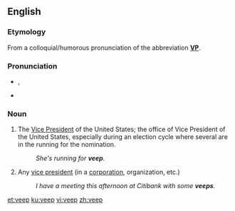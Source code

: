 ==English==

===Etymology===
From a colloquial/humorous pronunciation of the abbreviation '''[[VP]]'''.

===Pronunciation===
* {{enPR|vēp}}, {{IPA|/viːp/|lang=en}}
* {{rhymes|iːp|lang=en}}

===Noun===
{{en-noun}}

# {{label|en|informal}} The [[Vice President]] of the United States; the office of Vice President of the United States, especially during an election cycle where several are in the running for the nomination.
#: ''She's running for '''veep'''.''
# {{label|en|informal}} Any [[vice president]] (in a [[corporation]], organization, etc.)
#: ''I have a meeting this afternoon at Citibank with some '''veeps'''.''

[[et:veep]]
[[ku:veep]]
[[vi:veep]]
[[zh:veep]]